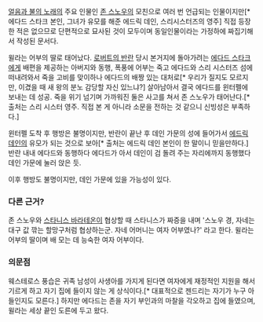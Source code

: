 [[얼음과 불의 노래]]의 주요 인물인 [[존 스노우]]의 모친으로 여러 번 언급되는 인물이지만[* 에다드 스타크 본인, 그녀가 유모를 해준 에드릭 데인, 스리시스터즈의 영주] 직접 등장한 적은 없으므로 단편적으로 묘사된 것이 모두이며 동일인물이라는 가정하에 짜집기해서 작성된 문서다.

윌라는 어부의 딸로 태어났다. [[로버트의 반란]] 당시 본거지에 돌아가려는 [[에다드 스타크]]에게 배편을 제공하는 아버지와 동행, 폭풍에 어부는 죽고 에다드와 스리 시스터즈 섬에 떠내려와서 죽을 고비를 맞이하나 에다드의 배짱 있는 대처로[* 우리가 질지도 모르지만, 이겼을 때 새 왕의 분노 감당할 자신 있느냐?] 살아남아서 결국 에다드를 윈터펠에 보내는 데 성공. 죽을 위기 넘기며 가까워진 둘은 사고를 쳐서 존 스노우가 태어난다.[* 출처는 스리 시스터 영주. 직접 본 게 아니라 소문을 전하는 것 같으니 신빙성은 부족하다.]

윈터펠 도착 후 행방은 불명이지만, 반란이 끝난 후 데인 가문의 성에 들어가서 [[에드릭 데인]]의 유모가 되는 것으로 보아[* 출처는 에드릭 데인 본인이 한 말이니 믿을만하다.] 반란 내내 에다드와 동행하다 에다드가 아서 데인이 검 돌려 주는 자리에까지 동행했다 데인 가문에 눌러 앉은 듯.

이후 행방도 불명이지만, 데인 가문에 있을 가능성이 있다.

=== 다른 근거? ===
존 스노우와 [[스타니스 바라테온]]이 협상할 때 스타니스가 짜증을 내며 '스노우 경, 자네는 대구 값 깎는 할망구처럼 협상하는군. 자네 어머니는 여자 어부였나?' 라고 한다. 윌라는 어부의 딸이며 배 모는 데 능숙한 여자 어부이다.

=== 의문점 ===
웨스테로스 풍습은 귀족 남성이 사생아를 가지게 된다면 여자에게 재정적인 지원을 해서 기르게 하고 자기 집에 들이지 않는 게 상식이다.[* 대표적으로 젠드리는 자기가 누구 아들인지도 모른다.] 하지만 에다드는 존을 자기 부인과의 마찰을 각오하고 집에 들였으며, 윌라는 세상 끝인 도른에 두고 왔다.
